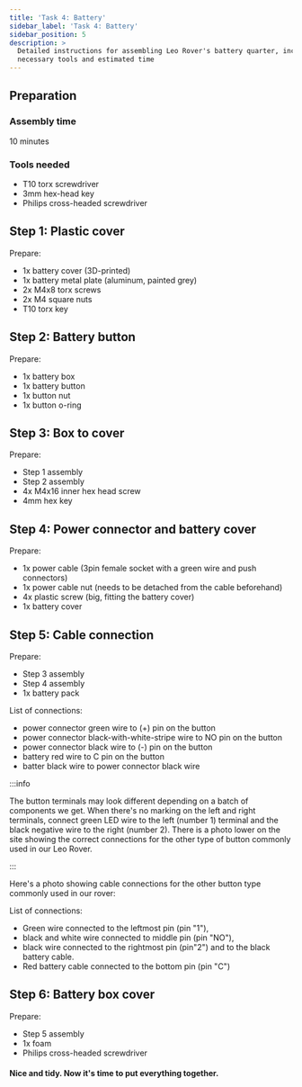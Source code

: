 ```yaml
---
title: 'Task 4: Battery'
sidebar_label: 'Task 4: Battery'
sidebar_position: 5
description: >
  Detailed instructions for assembling Leo Rover's battery quarter, including
  necessary tools and estimated time
---
```



## Preparation

### Assembly time

10 minutes

### Tools needed

- T10 torx screwdriver
- 3mm hex-head key
- Philips cross-headed screwdriver

<ImageZoom
  loading="eager"
  src="/img/docs_images/leo-rover/manuals/battery/battery-1.webp"
  width="1000"
  height="668"
/>

<ImageZoom
  src="/img/docs_images/leo-rover/manuals/battery/battery-2.webp"
  width="1000"
  height="673"
/>

<ImageZoom
  src="/img/docs_images/leo-rover/manuals/battery/battery-3.webp"
  width="1000"
  height="668"
/>

<ImageZoom
  src="/img/docs_images/leo-rover/manuals/battery/battery-3.webp"
  width="1000"
  height="668"
/>

## Step 1: Plastic cover

Prepare:

- 1x battery cover (3D-printed)
- 1x battery metal plate (aluminum, painted grey)
- 2x M4x8 torx screws
- 2x M4 square nuts
- T10 torx key

<ImageZoom
  src="/img/docs_images/leo-rover/manuals/battery/battery-4.webp"
  width="1000"
  height="678"
/>

<ImageZoom
  src="/img/docs_images/leo-rover/manuals/battery/battery-5.webp"
  width="1000"
  height="668"
  caption="As in the Task 5, insert the M4 square nuts in the battery cover grooves,
    insert m4x8 torx screws and tighten them."
/>

<ImageZoom
  src="/img/docs_images/leo-rover/manuals/battery/battery-6.webp"
  width="1000"
  height="668"
/>

## Step 2: Battery button

Prepare:

- 1x battery box
- 1x battery button
- 1x button nut
- 1x button o-ring

<ImageZoom
  src="/img/docs_images/leo-rover/manuals/battery/battery-7.webp"
  width="1000"
  height="667"
/>

<ImageZoom
  src="/img/docs_images/leo-rover/manuals/battery/battery-8.webp"
  width="1000"
  height="668"
  caption="Assemble the o-ring to the button."
/>

<ImageZoom
  src="/img/docs_images/leo-rover/manuals/battery/battery-9.webp"
  width="1000"
  height="668"
  caption="Insert the button in a corresponding hole in the battery box."
/>

<ImageZoom
  src="/img/docs_images/leo-rover/manuals/battery/battery-10.webp"
  width="1000"
  height="668"
  caption="Screw the button nut on the other side.
    Push the button with one hand and screw the nut with your fingers.
    It will be enough"
/>

<ImageZoom
  src="/img/docs_images/leo-rover/manuals/battery/battery-11.webp"
  width="1000"
  height="668"
  caption="Check if the o-ring under the button sits properly
    (is not seen from the outside)."
/>

## Step 3: Box to cover

Prepare:

- Step 1 assembly
- Step 2 assembly
- 4x M4x16 inner hex head screw
- 4mm hex key

<ImageZoom
  src="/img/docs_images/leo-rover/manuals/battery/battery-12.webp"
  width="1000"
  height="668"
/>

<ImageZoom
  src="/img/docs_images/leo-rover/manuals/battery/battery-13.webp"
  width="1000"
  height="668"
  caption="Position the battery box on the battery metal plate.
    Align the both assemblies holes.
    Insert each of the M4x16 screws in the box holes."
/>

<ImageZoom
  src="/img/docs_images/leo-rover/manuals/battery/battery-14.webp"
  width="1000"
  height="668"
  caption="Tighten the screws using a 4mm hex key."
/>

<ImageZoom
  src="/img/docs_images/leo-rover/manuals/battery/battery-15.webp"
  width="1000"
  height="668"
  caption="Make sure each of the screws protrudes equally on the other side."
/>

## Step 4: Power connector and battery cover

Prepare:

- 1x power cable (3pin female socket with a green wire and push connectors)
- 1x power cable nut (needs to be detached from the cable beforehand)
- 4x plastic screw (big, fitting the battery cover)
- 1x battery cover

<ImageZoom
  src="/img/docs_images/leo-rover/manuals/battery/battery-16.webp"
  width="1000"
  height="682"
/>

<ImageZoom
  src="/img/docs_images/leo-rover/manuals/battery/battery-17.webp"
  width="1000"
  height="668"
  caption="Push each of the plastic screws in the corresponding holes
    of the battery cover."
/>

<ImageZoom
  src="/img/docs_images/leo-rover/manuals/battery/battery-18.webp"
  width="1000"
  height="668"
/>

<ImageZoom
  src="/img/docs_images/leo-rover/manuals/battery/battery-19.webp"
  width="1000"
  height="668"
  caption="Insert the power cable to the hole in the cover. Thread the cables."
/>

<ImageZoom
  src="/img/docs_images/leo-rover/manuals/battery/battery-20.webp"
  width="1000"
  height="668"
  caption="Push the power cable socket with one hand."
/>

<ImageZoom
  src="/img/docs_images/leo-rover/manuals/battery/battery-21.webp"
  width="1000"
  height="668"
  caption="Tighten the socket nut with the other hand."
/>

<ImageZoom
  src="/img/docs_images/leo-rover/manuals/battery/battery-22.webp"
  width="1000"
  height="668"
/>

## Step 5: Cable connection

Prepare:

- Step 3 assembly
- Step 4 assembly
- 1x battery pack

List of connections:

- power connector green wire to (+) pin on the button
- power connector black-with-white-stripe wire to NO pin on the button
- power connector black wire to (-) pin on the button
- battery red wire to C pin on the button
- batter black wire to power connector black wire

<ImageZoom
  src="/img/docs_images/leo-rover/manuals/battery/battery-23.webp"
  width="1000"
  height="668"
/>

:::info

The button terminals may look different depending on a batch of components we
get. When there's no marking on the left and right terminals, connect green LED
wire to the left (number 1) terminal and the black negative wire to the right
(number 2). There is a photo lower on the site showing the correct connections
for the other type of button commonly used in our Leo Rover.

:::

<ImageZoom
  src="/img/docs_images/leo-rover/manuals/battery/battery-24.webp"
  width="1000"
  height="668"
  caption="Connect the green cable from the battery cover to the + pin of the button."
/>

<ImageZoom
  src="/img/docs_images/leo-rover/manuals/battery/battery-25.webp"
  width="1000"
  height="668"
  caption="Connect the white-and-black cable from the battery cover
    to the NO pin of the button."
/>

<ImageZoom
  src="/img/docs_images/leo-rover/manuals/battery/battery-26.webp"
  width="1000"
  height="668"
  caption="Connect the black cable (female connector) from the battery cover
    to the - pin of the button."
/>

<ImageZoom
  src="/img/docs_images/leo-rover/manuals/battery/battery-27.webp"
  width="1000"
  height="668"
  caption="Position the battery pack in the box."
/>

<ImageZoom
  src="/img/docs_images/leo-rover/manuals/battery/battery-28.webp"
  width="1000"
  height="668"
  caption="Connect the battery pack red cable to the C pin of the button."
/>

<ImageZoom
  src="/img/docs_images/leo-rover/manuals/battery/battery-29.webp"
  width="1000"
  height="668"
  caption="Connect the battery pack black cable (female connector) to the power cable
    black cable (male connector). Slide the rubber cover to make the connection tight."
/>

Here's a photo showing cable connections for the other button type commonly used
in our rover:

<ImageZoom
  src="/img/docs_images/leo-rover/manuals/battery/battery-30.webp"
  width="1000"
  height="750"
/>

<ImageZoom
  src="/img/docs_images/leo-rover/manuals/battery/battery-31.webp"
  width="1000"
  height="750"
/>

List of connections:

- Green wire connected to the leftmost pin (pin "1"),
- black and white wire connected to middle pin (pin "NO"),
- black wire connected to the rightmost pin (pin"2") and to the black battery
  cable.
- Red battery cable connected to the bottom pin (pin "C")

## Step 6: Battery box cover

Prepare:

- Step 5 assembly
- 1x foam
- Philips cross-headed screwdriver

<ImageZoom
  src="/img/docs_images/leo-rover/manuals/battery/battery-32.webp"
  width="1000"
  height="653"
/>

<ImageZoom
  src="/img/docs_images/leo-rover/manuals/battery/battery-33.webp"
  width="1000"
  height="668"
  caption="Cover the battery pack with the foam."
/>

<ImageZoom
  src="/img/docs_images/leo-rover/manuals/battery/battery-34.webp"
  width="1000"
  height="668"
  caption="Push the battery pack into the battery box. Push the remaining cables in the box.
    Make sure nothing is protruding over the box outline,
    so it won't be pressed between the box and the box cover in the next step."
/>

<ImageZoom
  src="/img/docs_images/leo-rover/manuals/battery/battery-35.webp"
  width="1000"
  height="668"
  caption="Close the box cover."
/>

<ImageZoom
  src="/img/docs_images/leo-rover/manuals/battery/battery-36.webp"
  width="1000"
  height="668"
  caption="Tighten the cover screws with a cross-headed screwdriver."
/>

#### Nice and tidy. Now it's time to put everything together.

<ImageZoom
  src="/img/docs_images/leo-rover/manuals/battery/battery-37.webp"
  width="1000"
  height="668"
  caption="After this Task you'll end up with 3x M5x10 inner hex head screws
    that will be used to mount the battery pack to the Rover in the Task 8."
/>
